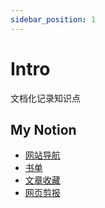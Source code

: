 ```yaml
---
sidebar_position: 1
---
```



# Intro

文档化记录知识点

## My Notion

* [网站导航](https://melon-partridge-fa1.notion.site/33c342a6afbe44828a7554d3cfc01bf5)
* [书单](https://melon-partridge-fa1.notion.site/da50e5c878304c32801d9b07340286a8)
* [文章收藏](https://melon-partridge-fa1.notion.site/5081e86966ae49e690cd7281f364b9bf)
* [网页剪报](https://melon-partridge-fa1.notion.site/282cc2b94bf64933b0b44fccf459c75a)